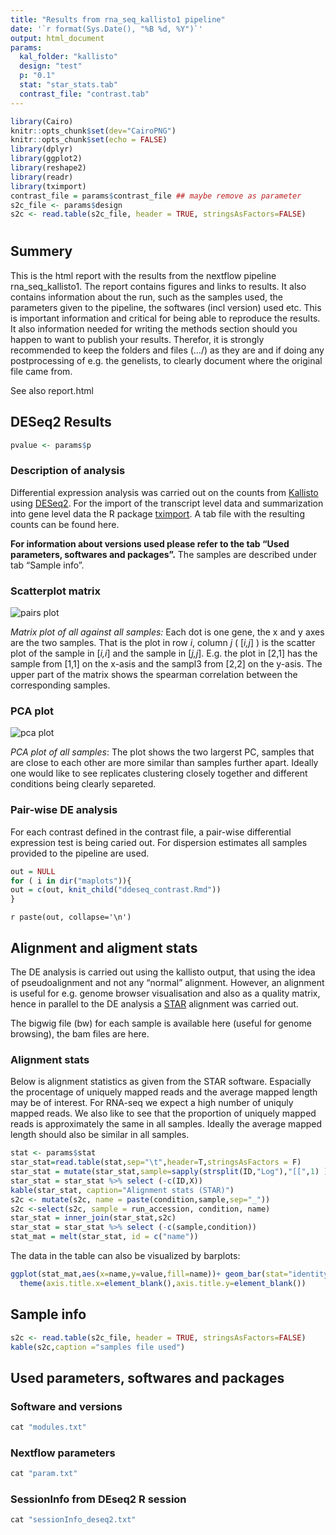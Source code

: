 ```yaml
---
title: "Results from rna_seq_kallisto1 pipeline"
date: '`r format(Sys.Date(), "%B %d, %Y")`'
output: html_document
params:
  kal_folder: "kallisto"
  design: "test"
  p: "0.1"
  stat: "star_stats.tab"
  contrast_file: "contrast.tab"
---
```


```r
library(Cairo)
knitr::opts_chunk$set(dev="CairoPNG")
knitr::opts_chunk$set(echo = FALSE)
library(dplyr)
library(ggplot2)
library(reshape2)
library(readr)
library(tximport)
contrast_file = params$contrast_file ## maybe remove as parameter
s2c_file <- params$design
s2c <- read.table(s2c_file, header = TRUE, stringsAsFactors=FALSE)
```

# {.tabset}

## Summery 

This is the html report with the results from the nextflow pipeline rna_seq_kallisto1. The report contains figures and links to results. It also contains information about the run, such as the samples used, the parameters given to the pipeline, the softwares (incl version) used etc. This is important information and critical for being able to reproduce the results. It also information needed for writing the methods section should you happen to want to publish your results. Therefor, it is strongly recommended to keep the folders and files (.../) as they are and if doing any postprocessing of e.g. the genelists, to clearly document where the original file came from.   

See also report.html 

## DESeq2 Results

```r
pvalue <- params$p
```


### Description of analysis
Differential expression analysis was carried out on the counts from [Kallisto](https://pachterlab.github.io/kallisto/about) using [DESeq2](https://bioconductor.org/packages/release/bioc/vignettes/DESeq2/inst/doc/DESeq2.html). For the import of the transcript level data and summarization into gene level data the R package [tximport](https://bioconductor.org/packages/release/bioc/vignettes/tximport/inst/doc/tximport.html). A tab file with the resulting counts can be found here.

**For information about versions used please refer to the tab "Used parameters, softwares and packages".**  The samples are described under tab "Sample info".

### Scatterplot matrix
<img src="pairs.png" alt="pairs plot">

*Matrix plot of all against all samples:* Each dot is one gene, the x and y axes are the two samples. That is the plot in row *i*, column *j* ( [*i,j*] ) is the scatter plot of the sample in [*i,i*] and the sample in [*j,j*].  E.g. the plot in [2,1] has the sample from [1,1] on the x-asis and the sampl3 from [2,2] on the y-asis. The upper part of the matrix shows the spearman correlation between the corresponding samples.



### PCA plot
<img src="pca.png" alt="pca plot">

*PCA plot of all samples*: The plot shows the two largerst PC, samples that are close to each other are more similar than samples further apart. Ideally one would like to see replicates clustering closely together and different conditions being clearly separeted.


### Pair-wise DE analysis

For each contrast defined in the contrast file, a pair-wise differential expression test is being caried out. For dispersion estimates all samples provided to the pipeline are used.

```r
out = NULL
for ( i in dir("maplots")){
out = c(out, knit_child("ddeseq_contrast.Rmd"))
}
```

`r paste(out, collapse='\n')`


## Alignment and aligment stats


The DE analysis is carried out using the kallisto output, that using the idea of pseudoalignment and not any "normal" alignment. However, an alignment is useful for e.g. genome browser visualisation and also as a quality matrix, hence in parallel to the DE analysis a [STAR](https://academic.oup.com/bioinformatics/article/29/1/15/272537) alignment was carried out.

The bigwig file (bw) for each sample is available here (useful for genome browsing), the bam files are here.

### Alignment stats

Below is alignment statistics as given from the STAR software. Espacially the procentage of uniquely mapped reads and the average mapped length may be of interest. For RNA-seq we expect a high number of uniquly mapped reads. We also like to see that the proportion of uniquely mapped reads is approximately the same in all samples. Ideally the average mapped length should also be similar in all samples.

```r
stat <- params$stat
star_stat=read.table(stat,sep="\t",header=T,stringsAsFactors = F)
star_stat = mutate(star_stat,sample=sapply(strsplit(ID,"Log"),"[[",1) )
star_stat = star_stat %>% select (-c(ID,X))
kable(star_stat, caption="Alignment stats (STAR)")
s2c <- mutate(s2c, name = paste(condition,sample,sep="_"))
s2c <-select(s2c, sample = run_accession, condition, name)
star_stat = inner_join(star_stat,s2c)
star_stat = star_stat %>% select (-c(sample,condition))
stat_mat = melt(star_stat, id = c("name"))
```

The data in the table can also be visualized by barplots:

```r
ggplot(stat_mat,aes(x=name,y=value,fill=name))+ geom_bar(stat="identity")+facet_wrap(~variable,scales = "free")+ guides(fill=FALSE)+
  theme(axis.title.x=element_blank(),axis.title.y=element_blank())

```



## Sample info {#s_info}

```r
s2c <- read.table(s2c_file, header = TRUE, stringsAsFactors=FALSE)
kable(s2c,caption ="samples file used")
```



## Used parameters, softwares and packages

### Software and versions
```r
cat "modules.txt"
```


### Nextflow parameters
```r
cat "param.txt"
```

### SessionInfo from DEseq2 R session
```r
cat "sessionInfo_deseq2.txt"
```




